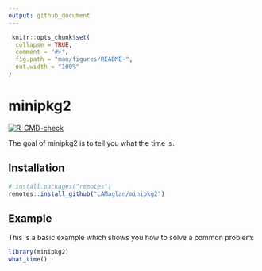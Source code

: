 ```yaml
---
output: github_document
---
```


<!-- README.md is generated from README.Rmd. Please edit that file -->

```r
 knitr::opts_chunk$set(
  collapse = TRUE,
  comment = "#>",
  fig.path = "man/figures/README-",
  out.width = "100%"
)
```

# minipkg2

<!-- badges: start -->
[![R-CMD-check](https://github.com/LAMaglan/minipkg2/workflows/R-CMD-check/badge.svg)](https://github.com/LAMaglan/minipkg2/actions)
<!-- badges: end -->

The goal of minipkg2 is to tell  you what the time is.

## Installation

```r
# install.packages("remotes")
remotes::install_github("LAMaglan/minipkg2")
```


## Example

This is a basic example which shows you how to solve a common problem:

```r
library(minipkg2)
what_time()
```
